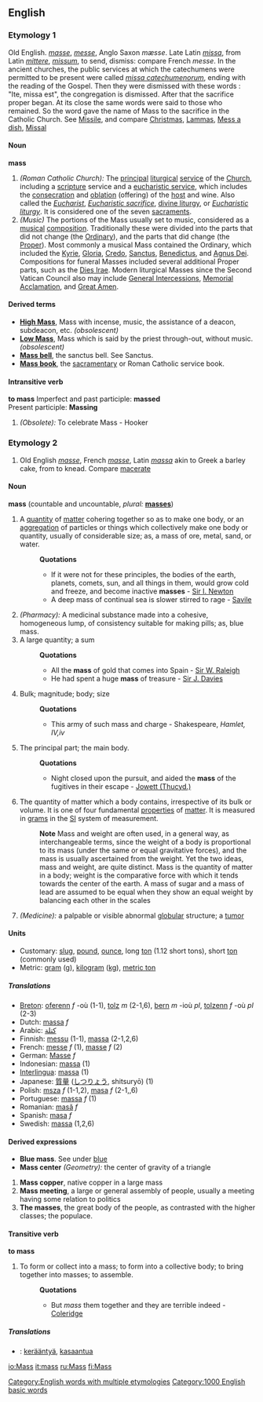 ==English==

===Etymology 1===
Old English. ''[[masse]]'', ''[[messe]]'', Anglo Saxon ''mæsse''. Late Latin ''[[missa]]'', from Latin ''[[mittere]]'', ''[[missum]]'', to send, dismiss: compare French ''messe''. 
In the ancient churches, the public services at which the catechumens were permitted to be present were called ''[[missa catechumenorum]]'', ending with the reading of the Gospel. Then they were dismissed with these words : "Ite, missa est", the congregation is dismissed. After that the sacrifice proper began. At its close the same words were said to those who remained. So the word gave the name of Mass to the sacrifice in the Catholic Church. See [[Missile]], and compare [[Christmas]], [[Lammas]], [[Mess a dish]], [[Missal]]

====Noun====
'''mass'''
#''(Roman Catholic Church):'' The [[principal]] [[liturgical]] [[service]] of the [[Church]], including a [[scripture]] service and a [[eucharistic service]], which includes the [[consecration]] and [[oblation]] (offering) of the [[host]] and wine.  Also called the ''[[Eucharist]]'', ''[[Eucharistic sacrifice]]'', [[divine liturgy]], or ''[[Eucharistic]] [[liturgy]]''. It is considered one of the seven [[sacrament]]s.
#''(Music)'' The portions of the Mass usually set to music, considered as a [[musical]] [[composition]].  Traditionally these were divided into the parts that did not change (the [[Ordinary]]), and the parts that did change (the [[Proper]]).  Most commonly a musical Mass contained the Ordinary, which included the [[Kyrie]], [[Gloria]], [[Credo]], [[Sanctus]], [[Benedictus]], and [[Agnus Dei]].  Compositions for funeral Masses included several additional Proper parts, such as the [[Dies Irae]].  Modern liturgical Masses since the Second Vatican Council also may include [[General Intercessions]], [[Memorial Acclamation]], and [[Great Amen]].

====Derived terms====
*'''[[High Mass]]''', Mass with incense, music, the assistance of a deacon, subdeacon, etc.  ''(obsolescent)''
*'''[[Low Mass]]''', Mass which is said by the priest through-out, without music.  ''(obsolescent)''
*'''[[Mass bell]]''', the sanctus bell. See Sanctus.
*'''[[Mass book]]''', the [[sacramentary]] or Roman Catholic service book.

====Intransitive verb====
'''to mass'''
Imperfect and past participle: '''massed'''<br>
Present participle: '''Massing'''
#''(Obsolete):'' To celebrate Mass - Hooker

===Etymology 2===
#Old English ''[[masse]]'', French ''[[masse]]'', Latin ''[[massa]]'' akin to Greek a barley cake, from to knead. Compare [[macerate]]

====Noun====
'''mass'''  (countable and uncountable, ''plural:'' '''[[masses]]''')
#A [[quantity]] of [[matter]] cohering together so as to make one body, or an [[aggregation]] of particles or things which collectively make one body or quantity, usually of considerable size; as, a mass of ore, metal, sand, or water.
#:'''Quotations'''
#:*If it were not for these principles, the bodies of the earth, planets, comets, sun, and all things in them, would grow cold and freeze, and become inactive '''masses''' - [[Sir I. Newton]]
#:*A deep mass of continual sea is slower stirred to rage - [[Savile]]
#''(Pharmacy):'' A medicinal substance made into a cohesive, homogeneous lump, of consistency suitable for making pills; as, blue mass.
#A large quantity; a sum
#:'''Quotations'''
#:*All the '''mass''' of gold that comes into Spain - [[Sir W. Raleigh]]
#:*He had spent a huge '''mass''' of treasure - [[Sir J. Davies]]
#Bulk; magnitude; body; size
#:'''Quotations'''
#:*This army of such mass and charge - Shakespeare, ''Hamlet, IV,iv''
#The principal part; the main body.
#:'''Quotations'''
#:*Night closed upon the pursuit, and aided the '''mass''' of the fugitives in their escape -  [[Jowett (Thucyd.)]]
#{{Physics}} The quantity of matter which a body contains, irrespective of its bulk or volume.  It is one of four fundamental [[property|properties]] of [[matter]]. It is measured in [[gram]]s in the [[SI]] system of measurement.    
#:'''Note''' Mass and weight are often used, in a general way, as interchangeable terms, since the weight of a body is proportional to its mass (under the same or equal gravitative forces), and the mass is usually ascertained from the weight. Yet the two ideas, mass and weight, are quite distinct. Mass is the quantity of matter in a body; weight is the comparative force with which it tends towards the center of the earth. A mass of sugar and a mass of lead are assumed to be equal when they show an equal weight by balancing each other in the scales
#''(Medicine):'' a palpable or visible abnormal [[globular]] structure; a [[tumor]]

====Units====
*Customary: [[slug]], [[pound]], [[ounce]], long [[ton]] (1.12 short tons), short [[ton]] (commonly used)
*Metric: [[gram]] (g), [[kilogram]] ([[kg]]), [[metric ton]]

=====Translations=====
*[[Breton]]: [[oferenn]] ''f'' -où (1-1), [[tolz]] ''m'' (2-1,6), [[bern]] ''m'' -ioù ''pl'', [[tolzenn]] ''f'' -où ''pl'' (2-3)
*Dutch: [[massa]] ''f''
*Arabic: [[كتلة]]
*Finnish: [[messu]] (1-1), [[massa]] (2-1,2,6)
*French: [[messe]] ''f'' (1), [[masse]] ''f'' (2)
*German: [[Masse]] ''f''
*Indonesian: [[massa]] (1)
*[[Interlingua]]: [[massa]] (1)
*Japanese: [[質量]] ([[しつりょう]], shitsuryō) (1)
*Polish: [[msza]] ''f'' (1-1,2), [[masa]] ''f'' (2-1,,6)
*Portuguese: [[massa]] ''f'' (1)
*Romanian: [[masă]] ''f''
*Spanish: [[masa]] ''f''
*Swedish: [[massa]] (1,2,6)

====Derived expressions====
*'''Blue mass'''. See under [[blue]]
*'''Mass center''' ''(Geometry):'' the center of gravity of a triangle
#'''Mass copper''', native copper in a large mass
#'''Mass meeting''', a large or general assembly of people, usually a meeting having some relation to politics
#'''The masses''', the great body of the people, as contrasted with the higher classes; the populace.

====Transitive verb====
'''to mass'''
#To form or collect into a mass; to form into a collective body; to bring together into masses; to assemble.
#:'''Quotations'''
#:*But ''mass'' them together and they are terrible indeed - [[Coleridge]]

=====Translations=====
*{{fi}}: [[kerääntyä]], [[kasaantua]]

[[Category:English words with multiple etymologies]]
[[Category:1000 English basic words]]

[[io:Mass]]
[[it:mass]]
[[ru:Mass]]
[[fi:Mass]]